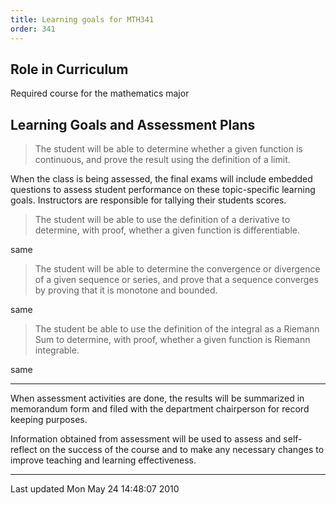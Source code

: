 ```yaml
---
title: Learning goals for MTH341
order: 341
---
```


## Role in Curriculum

Required course for the mathematics major

## Learning Goals and Assessment Plans

> The student will be able to determine whether a
> given function is continuous, and prove the
> result using the definition of a limit.

When the class is being assessed, the final exams
will include embedded questions to assess student
performance on these topic-specific learning
goals. Instructors are responsible for tallying
their students scores.

> The student will be able to use the definition of
> a derivative to determine, with proof, whether a
> given function is differentiable.

same

> The student will be able to determine the
> convergence or divergence of a given sequence or
> series, and prove that a sequence converges by
> proving that it is monotone and bounded.

same

> The student be able to use the definition of the
> integral as a Riemann Sum to determine, with
> proof, whether a given function is Riemann
> integrable.

same

----

When assessment activities are done, the results will be summarized in
memorandum form and filed with the department chairperson for record
keeping
purposes.

Information obtained from assessment will be used to assess and
self-reflect on the success of the course and to make any necessary
changes to
improve teaching and learning effectiveness.

------------------------------------------------------------------------

Last updated Mon May 24 14:48:07 2010

